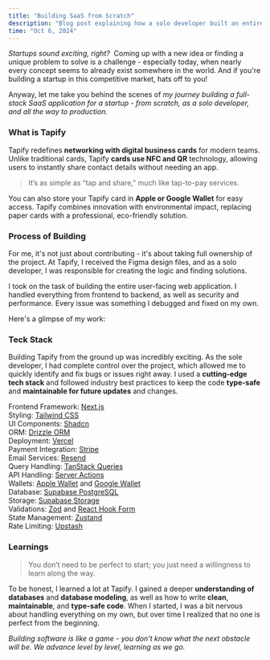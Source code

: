 ```yaml
---
title: "Building SaaS from Scratch"
description: "Blog post explaining how a solo developer built an entire SaaS application from scratch, which is now live in production and used by thousands of monthly active users."
time: "Oct 6, 2024"
---
```


_Startups sound exciting, right?_&nbsp; Coming up with a new idea or finding a unique problem to solve is a challenge - especially today, when nearly every concept seems to already exist somewhere in the world. And if you're building a startup in this competitive market, hats off to you!

Anyway, let me take you behind the scenes of _my journey building a full-stack SaaS application for a startup - from scratch, as a solo developer, and all the way to production._&nbsp;

### What is Tapify

Tapify redefines **networking with digital business cards** for modern teams. Unlike traditional cards, Tapify **cards use NFC and QR** technology, allowing users to instantly share contact details without needing an app.

> It’s as simple as “tap and share,” much like tap-to-pay services.

You can also store your Tapify card in **Apple or Google Wallet** for easy access. Tapify combines innovation with environmental impact, replacing paper cards with a professional, eco-friendly solution.

### Process of Building

For me, it's not just about contributing - it's about taking full ownership of the project. At Tapify, I received the Figma design files, and as a solo developer, I was responsible for creating the logic and finding solutions.

I took on the task of building the entire user-facing web application. I handled everything from frontend to backend, as well as security and performance. Every issue was something I debugged and fixed on my own.

Here's a glimpse of my work:

<ImageCarousel />

### Teck Stack

Building Tapify from the ground up was incredibly exciting. As the sole developer, I had complete control over the project, which allowed me to quickly identify and fix bugs or issues right away. I used a **cutting-edge tech stack** and followed industry best practices to keep the code **type-safe** and **maintainable for future updates** and changes.

Frontend Framework: [Next.js](https://nextjs.org) <br/>
Styling: [Tailwind CSS](https://tailwindcss.com)<br/>
UI Components: [Shadcn](https://ui.shadcn.com)<br/>
ORM: [Drizzle ORM](https://orm.drizzle.team)<br/>
Deployment: [Vercel](https://vercel.com)<br/>
Payment Integration: [Stripe](https://stripe.com)<br/>
Email Services: [Resend](https://resend.com)<br/>
Query Handling: [TanStack Queries](https://tanstack.com/query)<br/>
API Handling: [Server Actions](https://beta.reactjs.org/apis/server-actions)<br/>
Wallets: [Apple Wallet](https://developer.apple.com/apple-wallet/) and [Google Wallet](https://developers.google.com/pay/)<br/>
Database: [Supabase PostgreSQL](https://supabase.com)<br/>
Storage: [Supabase Storage](https://supabase.com/docs/guides/storage)<br/>
Validations: [Zod](https://github.com/colinhacks/zod) and [React Hook Form](https://react-hook-form.com)<br/>
State Management: [Zustand](https://github.com/pmndrs/zustand)<br/>
Rate Limiting: [Upstash](https://upstash.com)<br/>

### Learnings

> You don’t need to be perfect to start; you just need a willingness to learn along the way.

To be honest, I learned a lot at Tapify. I gained a deeper **understanding of databases** and **database modeling**, as well as how to write **clean**, **maintainable**, and **type-safe code**. When I started, I was a bit nervous about handling everything on my own, but over time I realized that no one is perfect from the beginning.

_Building software is like a game - you don’t know what the next obstacle will be. We advance level by level, learning as we go._
